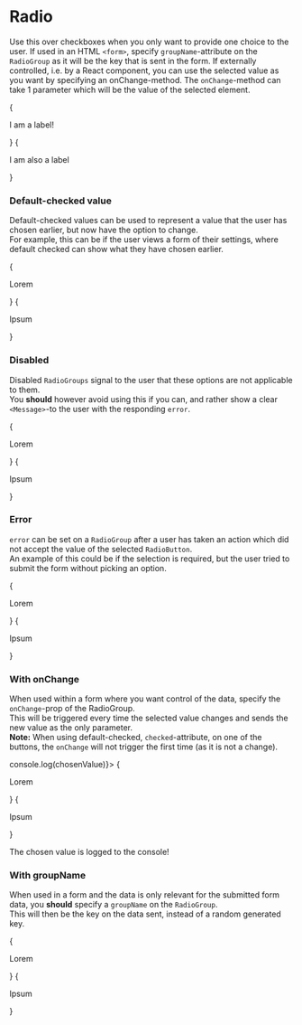 
<Meta title="Forms|Radio" component={RadioGroup} />

# Radio

Use this over checkboxes when you only want to provide one choice to the user.
If used in an HTML `<form>`, specify `groupName`-attribute on the `RadioGroup` as it will be the key that is sent in the form.
If externally controlled, i.e. by a React component, you can use the selected value as you want by specifying an onChange-method.
The `onChange`-method can take 1 parameter which will be the value of the selected element.

<Canvas>
  <Story name="Default">
    <RadioGroup>
      <RadioButton value="1">{<p>I am a label!</p>}</RadioButton>
      <RadioButton value="2">{<p>I am also a label</p>}</RadioButton>
    </RadioGroup>
  </Story>
</Canvas>

<Props of={RadioGroup} />

### Default-checked value

Default-checked values can be used to represent a value that the user has chosen earlier, but now have the option to change.  
For example, this can be if the user views a form of their settings, where default checked can show what they have chosen earlier.  

<Canvas>
  <Story name="Default-checked value">
    <RadioGroup>
      <RadioButton value="Lorem" checked>{<p>Lorem</p>}</RadioButton>
      <RadioButton value="Ipsum">{<p>Ipsum</p>}</RadioButton>
    </RadioGroup>
  </Story>
</Canvas>

### Disabled

Disabled `RadioGroups` signal to the user that these options are not applicable to them.  
You **should** however avoid using this if you can, and rather show a clear `<Message>`-to the user with the responding `error`.

<Canvas>
  <Story name="Disabled">
    <RadioGroup disabled>
      <RadioButton value="Lorem">{<p>Lorem</p>}</RadioButton>
      <RadioButton value="Ipsum">{<p>Ipsum</p>}</RadioButton>
    </RadioGroup>
  </Story>
</Canvas>

### Error

`error` can be set on a `RadioGroup` after a user has taken an action which did not accept the value of the selected `RadioButton`.  
An example of this could be if the selection is required, but the user tried to submit the form without picking an option.

<Canvas>
  <Story name="Error">
    <RadioGroup error>
      <RadioButton value="Lorem">{<p>Lorem</p>}</RadioButton>
      <RadioButton value="Ipsum">{<p>Ipsum</p>}</RadioButton>
    </RadioGroup>
  </Story>
</Canvas>

### With onChange

When used within a form where you want control of the data, specify the `onChange`-prop of the RadioGroup.  
This will be triggered every time the selected value changes and sends the new value as the only parameter.  
**Note:** When using default-checked, `checked`-attribute, on one of the buttons, the `onChange` will not trigger the first time (as it is not a change).

<Canvas>
  <Story name="With onChange">
    <RadioGroup onChange={(chosenValue) => console.log(chosenValue)}>
      <RadioButton value="Lorem">{<p>Lorem</p>}</RadioButton>
      <RadioButton value="Ipsum">{<p>Ipsum</p>}</RadioButton>
      <p>The chosen value is logged to the console!</p>
    </RadioGroup>
  </Story>
</Canvas>

### With groupName

When used in a form and the data is only relevant for the submitted form data,
you **should** specify a `groupName` on the `RadioGroup`.  
This will then be the key on the data sent, instead of a random generated key.  

<Canvas>
  <Story name="With groupName">
    <RadioGroup groupName="FavouriteSubject">
      <RadioButton value="Lorem">{<p>Lorem</p>}</RadioButton>
      <RadioButton value="Ipsum">{<p>Ipsum</p>}</RadioButton>
    </RadioGroup>
  </Story>
</Canvas>